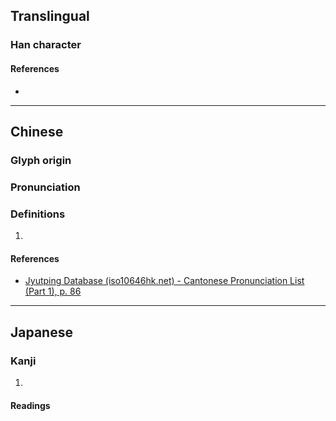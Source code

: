 {{character info/new}}
==Translingual==

===Han character===
{{Han char|rn=32|rad=土|as=05|sn=8|four=|canj=GJC|ids=⿰土穴}}

====References====
* {{Han ref|kx=0227.030|dkj=04999|dj=0462.200|hdz=10435.040|uh=5779|ud=22393}}

----

==Chinese==
{{zh-forms}}

===Glyph origin===
{{Han etym}}

===Pronunciation===
{{zh-pron
|m=xuè
|c=jyut6
|mc=y
|oc=y
|cat=}}

===Definitions===
{{zh-hanzi}}

# {{rfdef|zh}}

====References====
* [http://www.iso10646hk.net/jp/document/download.jsp Jyutping Database (iso10646hk.net) - Cantonese Pronunciation List (Part 1), p. 86]

----

==Japanese==

===Kanji===
{{ja-kanji|grade=|rs=土05}}

# {{rfdef|ja|sort=土05}}

====Readings====
{{ja-readings|on=[[けつ]] (ketsu), [[げち]] (gechi)|kun=}}